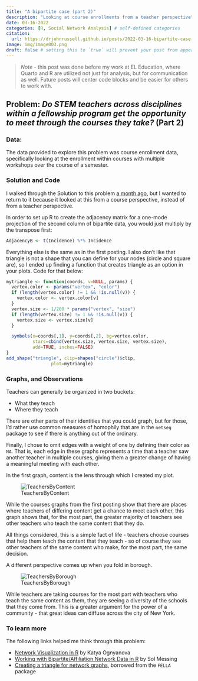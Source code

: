 ```yaml
---
title: "A bipartite case (part 2)"
description: "Looking at course enrollments from a teacher perspective"
date: 03-16-2022
categories: [R, Social Network Analysis] # self-defined categories
citation: 
  url: https://drjohnrussell.github.io/posts/2022-03-16-bipartite-case-ii/ 
image: img/image003.png
draft: false # setting this to `true` will prevent your post from appearing on your listing page until you're ready!
---
```


> *Note* - this post was done before my work at EL Education, where Quarto and R are utilized not just for analysis, but for communication as well. Future posts will center code blocks and be easier for others to work with.

## Problem: *Do STEM teachers across disciplines within a fellowship program get the opportunity to meet through the courses they take?* (Part 2)

### Data:

The data provided to explore this problem was course enrollment data, specifically looking at the enrollment within courses with multiple workshops over the course of a semester. 

### Solution and Code

I walked through the Solution to this problem [a month ago](https://www.thejohnrussell.com/2022-02-17-bipartite-case-i/), but I wanted to return to it because it looked at this from a course perspective, instead of from a teacher perspective.

In order to set up R to create the adjacency matrix for a one-mode projection of the second column of bipartite data, you would just multiply by the transpose first:

```R
AdjacencyB <- t(Incidence) %*% Incidence
```

Everything else is the same as in the first posting. I also don't like that triangle is not a shape that you can define for your nodes (circle and square are), so I ended up finding a function that creates triangle as an option in your plots. Code for that below:

```R
mytriangle <- function(coords, v=NULL, params) {
  vertex.color <- params("vertex", "color")
  if (length(vertex.color) != 1 && !is.null(v)) {
    vertex.color <- vertex.color[v]
  }
  vertex.size <- 1/200 * params("vertex", "size")
  if (length(vertex.size) != 1 && !is.null(v)) {
    vertex.size <- vertex.size[v]
  }

  symbols(x=coords[,1], y=coords[,2], bg=vertex.color,
          stars=cbind(vertex.size, vertex.size, vertex.size),
          add=TRUE, inches=FALSE)
}
add_shape("triangle", clip=shapes("circle")$clip,
                 plot=mytriangle)
```

### Graphs, and Observations

Teachers can generally be organized in two buckets:

- What they teach
- Where they teach

There are other parts of their identities that you could graph, but for those, I'd rather use common measures of homophily that are in the `netseg` package to see if there is anything out of the ordinary.

Finally, I chose to omit edges with a weight of one by defining their color as `NA`. That is, each edge in these graphs represents a time that a teacher saw another teacher in multiple courses, giving them a greater change of having a meaningful meeting with each other.

In the first graph, content is the lens through which I created my plot.

![TeachersByContent](img/image003.png)

While the courses graphs from the first posting show that there are places where teachers of differing content get a chance to meet each other, this graph shows that, for the most part, the greater majority of teachers see other teachers who teach the same content that they do.

All things considered, this is a simple fact of life - teachers choose courses that help them teach the content that they teach - so of course they see other teachers of the same content who make, for the most part, the same decision.

A different perspective comes up when you fold in borough.

![TeachersByBorough](img/image005.png)

While teachers are taking courses for the most part with teachers who teach the same content as them, they are seeing a diversity of the schools that they come from. This is a greater argument for the power of a community - that great ideas can diffuse across the city of New York.

### To learn more

The following links helped me think through this problem:

- [Network Visualization in R](https://kateto.net/network-visualization) by Katya Ognyanova
- [Working with Bipartite/Affiliation Network Data in R](https://solomonmg.github.io/post/working-with-bipartite-affiliation-network-data-in-r/) by Sol Messing
- [Creating a triangle for network graphs](https://rdrr.io/bioc/FELLA/src/R/plotGraph.R), borrowed from the `FELLA` package

